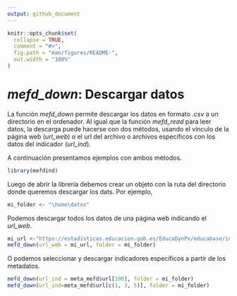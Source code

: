 ```yaml
---
output: github_document
---
```


```r
knitr::opts_chunk$set(
  collapse = TRUE,
  comment = "#>",
  fig.path = "man/figures/README-",
  out.width = "100%"
)
```

# *mefd_down*: Descargar datos 

La función *mefd_down* permite descargar los datos en formato *.csv* a un directorio en el ordenador. Al igual que la función *mefd_read* para leer datos, la descarga puede hacerse con dos métodos, usando el vínculo de la página web (*url_web*) o el url del archivo o archivos específicos con los datos del indicador (*url_ind*).

A continuación presentamos ejemplos con ambos métodos.

```r
library(mefdind)
```

Luego de abrir la librería debemos crear un objeto con la ruta del directorio donde queremos descargar los dats. Por ejemplo,

```r
mi_folder <- "\home\datos"
```

Podemos descargar todos los datos de una página web indicando el *url_web*. 

```r
mi_url <-"https://estadisticas.educacion.gob.es/EducaDynPx/educabase/index.htm?type=pcaxis&path=/no-universitaria/centros/centrosyunid/series/unidades_esc&file=pcaxis&l=s0"
mefd_down(url_web = mi_url, folder = mi_folder)
```

O podemos seleccionar y descargar indicadores específicos a partir de los metadatos.

```r
mefd_down(url_ind = meta_mefd$url[190], folder = mi_folder)
mefd_down(url_ind=meta_mefd$url[c(1, 3, 5)], folder = mi_folder)
```
